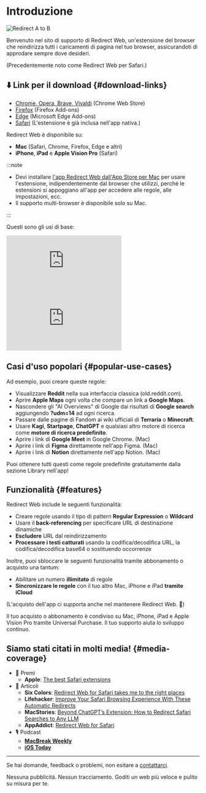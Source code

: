 
# Introduzione

<div style={{display: "flex", flexDirection: "column", alignItems: "flex-start", marginBottom: "25px"}}>
  <img src={useBaseUrl("img/redirect-a-to-b.png")} style={{display: "block", minWidth: "360px", maxWidth: "500px", width: "100%", height: "auto", marginBottom: "25px"}} alt="Redirect A to B" />
  <ExtensionStoreLinks />
</div>

Benvenuto nel sito di supporto di Redirect Web, un'estensione del browser che reindirizza tutti i caricamenti di pagina nel tuo browser, assicurandoti di approdare sempre dove desideri.

(Precedentemente noto come Redirect Web per Safari.)

## ⬇️ Link per il download {#download-links}

- [Chrome, Opera, Brave, Vivaldi](https://chromewebstore.google.com/detail/ffglckbhfbfmdkefdmjbhpnffkcmlhdh) (Chrome Web Store)
- [Firefox](https://addons.mozilla.org/firefox/addon/redirect-web/) (Firefox Add-ons)
- [Edge](https://microsoftedge.microsoft.com/addons/detail/hmfkakfdccgdpgemaicfgngnmflefpga) (Microsoft Edge Add-ons)
- [Safari](https://apps.apple.com/app/id1571283503) (L'estensione è già inclusa nell'app nativa.)

Redirect Web è disponibile su:

- **Mac** (Safari, Chrome, Firefox, Edge e altri)
- **iPhone**, **iPad** e **Apple Vision Pro** (Safari)

:::note

- Devi installare [l'app Redirect Web dall'App Store per Mac](https://apps.apple.com/app/id1571283503) per usare l'estensione, indipendentemente dal browser che utilizzi, perché le estensioni si appoggiano all'app per accedere alle regole, alle impostazioni, ecc.
- Il supporto multi-browser è disponibile solo su Mac.

:::

Questi sono gli usi di base:

<iframe style={{width:"100%", aspectRatio:"9/16", height:"auto", maxHeight:"60vh", maxWidth:"35vh"}} src="https://www.youtube.com/embed/NaQ5X-v-qJU" title="iOS Demo Video (YouTube)" frameborder="0" allow="accelerometer; autoplay; clipboard-write; encrypted-media; gyroscope; picture-in-picture; web-share" allowfullscreen></iframe>

<iframe style={{width:"100%", aspectRatio:"17/9", height:"auto", maxHeight:"100vh"}} src="https://www.youtube.com/embed/5eU89Gu73SQ" title="macOS Demo Video (YouTube)" frameborder="0" allow="accelerometer; autoplay; clipboard-write; encrypted-media; gyroscope; picture-in-picture; web-share" allowfullscreen></iframe>

## Casi d'uso popolari {#popular-use-cases}

Ad esempio, puoi creare queste regole:

- Visualizzare **Reddit** nella sua interfaccia classica (old.reddit.com).
- Aprire **Apple Maps** ogni volta che compare un link a **Google Maps**.
- Nascondere gli "AI Overviews" di Google dai risultati di **Google search** aggiungendo **?udm=14** ad ogni ricerca.
- Passare dalle pagine di Fandom ai wiki ufficiali di **Terraria** o **Minecraft**.
- Usare **Kagi**, **Startpage**, **ChatGPT** e qualsiasi altro motore di ricerca come **motore di ricerca predefinito**.
- Aprire i link di **Google Meet** in Google Chrome. (Mac)
- Aprire i link di **Figma** direttamente nell'app Figma. (Mac)
- Aprire i link di **Notion** direttamente nell'app Notion. (Mac)

Puoi ottenere tutti questi come regole predefinite gratuitamente dalla sezione Library nell'app!

## Funzionalità {#features}

Redirect Web include le seguenti funzionalità:

- Creare regole usando il tipo di pattern **Regular Expression** o **Wildcard**
- Usare il **back-referencing** per specificare URL di destinazione dinamiche
- **Escludere** URL dal reindirizzamento
- **Processare i testi catturati** usando la codifica/decodifica URL, la codifica/decodifica base64 o sostituendo occorrenze

Inoltre, puoi sbloccare le seguenti funzionalità tramite abbonamento o acquisto una tantum:

- Abilitare un numero **illimitato** di regole
- **Sincronizzare le regole** con il tuo altro Mac, iPhone e iPad **tramite iCloud**

(L'acquisto dell'app ci supporta anche nel mantenere Redirect Web. 🙏)

Il tuo acquisto o abbonamento è condiviso su Mac, iPhone, iPad e Apple Vision Pro tramite Universal Purchase. Il tuo supporto aiuta lo sviluppo continuo.

## Siamo stati citati in molti media! {#media-coverage}

* 🏅 Premi
    * **Apple**: [The best Safari extensions](https://apps.apple.com/us/story/id1377753262)
* 📰 Articoli
    * **Six Colors**: [Redirect Web for Safari takes me to the right places](https://sixcolors.com/post/2022/11/redirect-web-for-safari-takes-me-to-the-right-places/)
    * **Lifehacker**: [Improve Your Safari Browsing Experience With These Automatic Redirects](https://lifehacker.com/improve-your-safari-browsing-experience-with-these-auto-1849812013)
    * **MacStories**: [Beyond ChatGPT’s Extension: How to Redirect Safari Searches to Any LLM](https://www.macstories.net/tutorials/beyond-chatgpts-extension-how-to-redirect-safari-searches-to-any-llm/)
    * **AppAddict**: [Redirect Web for Safari](https://appaddict.app/post/redirect-web-for-safari)
* 🎙️ Podcast
    * [**MacBreak Weekly**](https://youtu.be/I251K3L2s88?t=7427)
    * [**iOS Today**](https://youtu.be/cWkwH84b6M4?t=636)

---

Se hai domande, feedback o problemi, non esitare a [contattarci](/contact-us).

Nessuna pubblicità. Nessun tracciamento. Goditi un web più veloce e pulito su misura per te.
